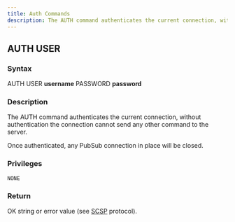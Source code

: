```yaml
---
title: Auth Commands
description: The AUTH command authenticates the current connection, without authentication the connection cannot send any other command to the server
---
```


## AUTH USER
### Syntax

AUTH USER **username** PASSWORD **password**

### Description

The AUTH command authenticates the current connection, without authentication the connection cannot send any other command to the server.

Once authenticated, any PubSub connection in place will be closed.

### Privileges

```
NONE
```

### Return

OK string or error value (see [SCSP](https://github.com/sqlitecloud/sdk/blob/master/PROTOCOL.md) protocol).

